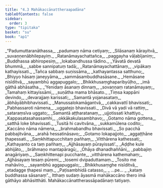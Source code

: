 ```yaml
---
title: "4.3 Mahākaccānattheraapadāna"
tableOfContents: false
sidebar:
  order: 3
type: "tipitaka"
basket: "su"
book: "ap1"
---
```



<DynamicBreadcrumb />

<Division number="31" book="ap1" bookNo="20" page="93">

<Paragraph number="1107" type="verses" book="ap1">
_“Padumuttaranāthassa,_  
_padumaṃ nāma cetiyaṃ;_  
_Silāsanaṃ kārayitvā,_  
_suvaṇṇenābhilepayiṃ._  

</Paragraph>

</Division>
<Division number="32" book="ap1" bookNo="20" page="93">

<Paragraph number="1108" type="verses" book="ap1">
_Ratanāmayachattañca,_  
_paggayha vāḷabījaniṃ;_  
_Buddhassa abhiropesiṃ,_  
_lokabandhussa tādino._  

</Paragraph>

</Division>
<Division number="33" book="ap1" bookNo="20" page="94">

<Paragraph number="1109" type="verses" book="ap1">
_Yāvatā devatā bhummā,_  
_sabbe sannipatuṃ tadā;_  
_Ratanāmayachattānaṃ,_  
_vipākaṃ kathayissati._  

</Paragraph>

</Division>
<Division number="34" book="ap1" bookNo="20" page="94">

<Paragraph number="1110" type="verses" book="ap1">
_Tañca sabbaṃ suṇissāma,_  
_kathayantassa satthuno;_  
_Bhiyyo hāsaṃ janeyyāma,_  
_sammāsambuddhasāsane._  

</Paragraph>

</Division>
<Division number="35" book="ap1" bookNo="20" page="94">

<Paragraph number="1111" type="verses" book="ap1">
_Hemāsane nisīditvā,_  
_sayambhū aggapuggalo;_  
_Bhikkhusaṃghaparibyūḷho,_  
_imā gāthā abhāsatha._  

</Paragraph>

</Division>
<Division number="36" book="ap1" bookNo="20" page="94">

<Paragraph number="1112" type="verses" book="ap1">
_‘Yenidaṃ āsanaṃ dinnaṃ,_  
_sovaṇṇaṃ ratanāmayaṃ;_  
_Tamahaṃ kittayissāmi,_  
_suṇātha mama bhāsato._  

</Paragraph>

</Division>
<Division number="37" book="ap1" bookNo="20" page="94">

<Paragraph number="1113" type="verses" book="ap1">
_Tiṃsa kappāni devindo,_  
_devarajjaṃ karissati;_  
_Samantā yojanasataṃ,_  
_ābhāyābhibhavissati._  

</Paragraph>

</Division>
<Division number="38" book="ap1" bookNo="20" page="94">

<Paragraph number="1114" type="verses" book="ap1">
_Manussalokamāgantvā,_  
_cakkavattī bhavissati;_  
_Pabhassaroti nāmena,_  
_uggatejo bhavissati._  

</Paragraph>

</Division>
<Division number="39" book="ap1" bookNo="20" page="94">

<Paragraph number="1115" type="verses" book="ap1">
_Divā vā yadi vā rattiṃ,_  
_sataraṃsīva uggato;_  
_Samantā aṭṭharatanaṃ,_  
_ujjotissati khattiyo._  

</Paragraph>

</Division>
<Division number="40" book="ap1" bookNo="20" page="94">

<Paragraph number="1116" type="verses" book="ap1">
_Kappasatasahassamhi,_  
_okkākakulasambhavo;_  
_Gotamo nāma gottena,_  
_satthā loke bhavissati._  

</Paragraph>

</Division>
<Division number="41" book="ap1" bookNo="20" page="94">

<Paragraph number="1117" type="verses" book="ap1">
_Tusitā hi cavitvāna,_  
_sukkamūlena codito;_  
_Kaccāno nāma nāmena,_  
_brahmabandhu bhavissati._  

</Paragraph>

</Division>
<Division number="42" book="ap1" bookNo="20" page="94">

<Paragraph number="1118" type="verses" book="ap1">
_So pacchā pabbajitvāna,_  
_arahā hessatināsavo;_  
_Gotamo lokapajjoto,_  
_aggaṭṭhāne ṭhapessati._  

</Paragraph>

</Division>
<Division number="43" book="ap1" bookNo="20" page="94">

<Paragraph number="1119" type="verses" book="ap1">
_Saṃkhittapucchitaṃ pañhaṃ,_  
_Vitthārena kathessati;_  
_Kathayanto ca taṃ pañhaṃ,_  
_Ajjhāsayaṃ pūrayissati’._  

</Paragraph>

</Division>
<Division number="44" book="ap1" bookNo="20" page="94">

<Paragraph number="1120" type="verses" book="ap1">
_Aḍḍhe kule abhijāto,_  
_brāhmaṇo mantapāragū;_  
_Ohāya dhanadhaññāni,_  
_pabbajiṃ anagāriyaṃ._  

</Paragraph>

</Division>
<Division number="45" book="ap1" bookNo="20" page="94">

<Paragraph number="1121" type="verses" book="ap1">
_Saṃkhittenapi pucchante,_  
_vitthārena kathemahaṃ;_  
_Ajjhāsayaṃ tesaṃ pūremi,_  
_tosemi dvipaduttamaṃ._  

</Paragraph>

</Division>
<Division number="46" book="ap1" bookNo="20" page="95">

<Paragraph number="1122" type="verses" book="ap1">
_Tosito me mahāvīro,_  
_sayambhū aggapuggalo;_  
_Bhikkhusaṃghe nisīditvā,_  
_etadagge ṭhapesi maṃ._  

</Paragraph>

</Division>
<Division number="47" book="ap1" bookNo="20" page="95">

<Paragraph number="1123" type="verses" book="ap1">
_Paṭisambhidā catasso,_  
_ …pe… _  
_kataṃ buddhassa sāsanaṃ”._  

</Paragraph>

<Paragraph number="1124" book="ap1">
Itthaṃ sudaṃ āyasmā mahākaccāno thero imā gāthāyo abhāsitthāti.

</Paragraph>
</Division>

<Paragraph number="1125" type="center" book="ap1">
Mahākaccānattherassāpadānaṃ tatiyaṃ.
</Paragraph>